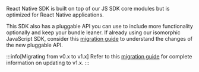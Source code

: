 React Native SDK is built on top of our JS SDK core modules but is optimized for React Native applications.

This SDK also has a pluggable API you can use to include more functionality optionally and keep your bundle leaner. If already using our isomorphic JavaScript SDK, consider this [migration guide](https://help.split.io/hc/en-us/articles/360059966112-Browser-SDK-Migration-Guide) to understand the changes of the new pluggable API.

:::info[Migrating from v0.x to v1.x]
Refer to this [migration guide](https://github.com/splitio/react-native-client/blob/development/MIGRATION-GUIDE.md) for complete information on updating to v1.x.
:::